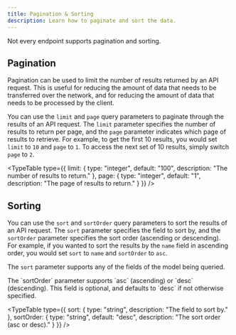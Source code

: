 ```yaml
---
title: Pagination & Sorting
description: Learn how to paginate and sort the data.
---
```



<Callout variant="info">Not every endpoint supports pagination and sorting.</Callout>

## Pagination

Pagination can be used to limit the number of results returned by an API request. This is useful for reducing the amount of data that needs to be transferred over the network, and for reducing the amount of data that needs to be processed by the client.

You can use the `limit` and `page` query parameters to paginate through the results of an API request. The `limit` parameter specifies the number of results to return per page, and the `page` parameter indicates which page of results to retrieve. For example, to get the first 10 results, you would set `limit` to `10` and `page` to `1`. To access the next set of 10 results, simply switch `page` to `2`.

<TypeTable
  type={{
    limit: { type: "integer", default: "100", description: "The number of results to return." },
    page: { type: "integer", default: "1", description: "The page of results to return." }
  }}
/>

## Sorting

You can use the `sort` and `sortOrder` query parameters to sort the results of an API request. The `sort` parameter specifies the field to sort by, and the `sortOrder` parameter specifies the sort order (ascending or descending). For example, if you wanted to sort the results by the `name` field in ascending order, you would set `sort` to `name` and `sortOrder` to `asc`.

<Callout noIcon>The `sort` parameter supports any of the fields of the model being queried.</Callout>

<Callout noIcon>
  The `sortOrder` parameter supports `asc` (ascending) or `desc` (descending). This field is optional, and defaults to
  `desc` if not otherwise specified.
</Callout>

<TypeTable
  type={{
    sort: { type: "string", description: "The field to sort by." },
    sortOrder: { type: "string", default: "desc", description: "The sort order (asc or desc)." }
  }}
/>
